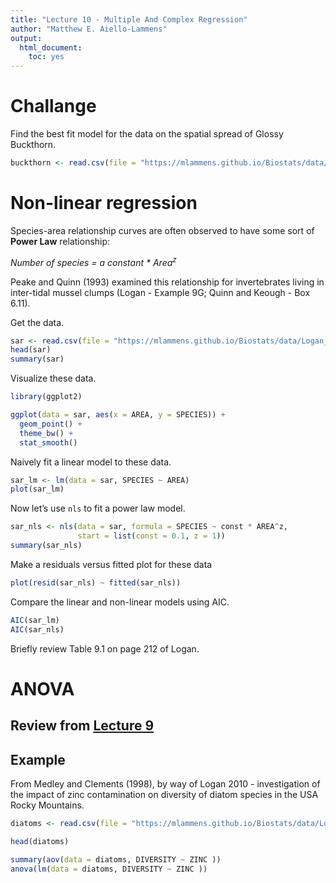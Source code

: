 ```yaml
---
title: "Lecture 10 - Multiple And Complex Regression"
author: "Matthew E. Aiello-Lammens"
output: 
  html_document: 
    toc: yes
---
```


# Challange

Find the best fit model for the data on the spatial spread of Glossy Buckthorn.

```r
buckthorn <- read.csv(file = "https://mlammens.github.io/Biostats/data/buckthorn.csv")
```


# Non-linear regression

Species-area relationship curves are often observed to have some sort of **Power Law** relationship:

*Number of species = a constant \* Area^z^*

Peake and Quinn (1993) examined this relationship for invertebrates living in inter-tidal mussel clumps (Logan - Example 9G; Quinn and Keough - Box 6.11).

Get the data.

```r
sar <- read.csv(file = "https://mlammens.github.io/Biostats/data/Logan_Examples/Chapter9/Data/peake.csv")
head(sar)
summary(sar)
```

Visualize these data.

```r
library(ggplot2)

ggplot(data = sar, aes(x = AREA, y = SPECIES)) +
  geom_point() +
  theme_bw() +
  stat_smooth()
```

Naively fit a linear model to these data.

```r
sar_lm <- lm(data = sar, SPECIES ~ AREA)
plot(sar_lm)
```

Now let's use `nls` to fit a power law model.

```r
sar_nls <- nls(data = sar, formula = SPECIES ~ const * AREA^z, 
               start = list(const = 0.1, z = 1))
summary(sar_nls)
```

Make a residuals versus fitted plot for these data

```r
plot(resid(sar_nls) ~ fitted(sar_nls))
```

Compare the linear and non-linear models using AIC.

```r
AIC(sar_lm)
AIC(sar_nls)
```

Briefly review Table 9.1 on page 212 of Logan.


# ANOVA

## Review from [Lecture 9](http://mlammens.github.io/Biostats/lectures/Lecture-9.html)


## Example

From Medley and Clements (1998), by way of Logan 2010 - investigation of the impact of zinc contamination on diversity of diatom species in the USA Rocky Mountains.

```r
diatoms <- read.csv(file = "https://mlammens.github.io/Biostats/data/Logan_Examples/Chapter10/Data/medley.csv")
```


```r
head(diatoms)

summary(aov(data = diatoms, DIVERSITY ~ ZINC ))
anova(lm(data = diatoms, DIVERSITY ~ ZINC ))


```